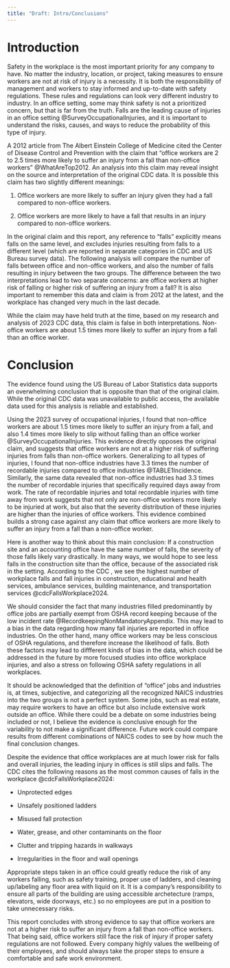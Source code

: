 ```yaml
---
title: "Draft: Intro/Conclusions"
---
```


# Introduction

Safety in the workplace is the most important priority for any company to have. No matter the industry, location, or project, taking measures to ensure workers are not at risk of injury is a necessity. It is both the responsibility of management and workers to stay informed and up-to-date with safety regulations. These rules and regulations can look very different industry to industry. In an office setting, some may think safety is not a prioritized concern, but that is far from the truth. Falls are the leading cause of injuries in an office setting @SurveyOccupationalInjuries, and it is important to understand the risks, causes, and ways to reduce the probability of this type of injury.

A 2012 article from The Albert Einstein College of Medicine cited the Center of Disease Control and Prevention with the claim that "office workers are 2 to 2.5 times more likely to suffer an injury from a fall than non-office workers" @WhatAreTop2012. An analysis into this claim may reveal insight on the source and interpretation of the original CDC data. It is possible this claim has two slightly different meanings:

1.  Office workers are more likely to suffer an injury given they had a fall compared to non-office workers.

2.  Office workers are more likely to have a fall that results in an injury compared to non-office workers.

In the original claim and this report, any reference to "falls" explicitly means falls on the same level, and excludes injuries resulting from falls to a different level (which are reported in separate categories in CDC and US Bureau survey data). The following analysis will compare the number of falls between office and non-office workers, and also the number of falls resulting in injury between the two groups. The difference between the two interpretations lead to two separate concerns: are office workers at higher risk of falling or higher risk of suffering an injury from a fall? It is also important to remember this data and claim is from 2012 at the latest, and the workplace has changed very much in the last decade.

While the claim may have held truth at the time, based on my research and analysis of 2023 CDC data, this claim is false in both interpretations. Non-office workers are about 1.5 times more likely to suffer an injury from a fall than an office worker.

# Conclusion

The evidence found using the US Bureau of Labor Statistics data supports an overwhelming conclusion that is opposite than that of the original claim. While the original CDC data was unavailable to public access, the available data used for this analysis is reliable and established.

Using the 2023 survey of occupational injuries, I found that non-office workers are about 1.5 times more likely to suffer an injury from a fall, and also 1.4 times more likely to slip without falling than an office worker @SurveyOccupationalInjuries. This evidence directly opposes the original claim, and suggests that office workers are not at a higher risk of suffering injuries from falls than non-office workers. Generalizing to all types of injuries, I found that non-office industries have 3.3 times the number of recordable injuries compared to office industries @TABLE1Incidence. Similarly, the same data revealed that non-office industries had 3.3 times the number of recordable injuries that specifically required days away from work. The rate of recordable injuries and total recordable injuries with time away from work suggests that not only are non-office workers more likely to be injuried at work, but also that the severity distribution of these injuries are higher than the injuries of office workers. This evidence combined builds a strong case against any claim that office workers are more likely to suffer an injury from a fall than a non-office worker.

Here is another way to think about this main conclusion: If a construction site and an accounting office have the same number of falls, the severity of those falls likely vary drastically. In many ways, we would hope to see less falls in the construction site than the office, because of the associated risk in the setting. According to the CDC , we see the highest number of workplace falls and fall injuries in construction, educational and health services, ambulance services, building maintenance, and transportation services @cdcFallsWorkplace2024.

We should consider the fact that many industries filled predominantly by office jobs are partially exempt from OSHA record keeping because of the low incident rate @RecordkeepingNonMandatoryAppendix. This may lead to a bias in the data regarding how many fall injuries are reported in office industries. On the other hand, many office workers may be less conscious of OSHA regulations, and therefore increase the likelihood of falls. Both these factors may lead to diffferent kinds of bias in the data, which could be addressed in the future by more focused studies into office workplace injuries, and also a stress on following OSHA safety regulations in all workplaces.

It should be acknowledged that the definition of "office" jobs and industries is, at times, subjective, and categorizing all the recognized NAICS industries into the two groups is not a perfect system. Some jobs, such as real estate, may require workers to have an office but also include extensive work outside an office. While there could be a debate on some industries being included or not, I believe the evidence is conclusive enough for the variability to not make a significant difference. Future work could compare results from different combinations of NAICS codes to see by how much the final conclusion changes.

Despite the evidence that office workplaces are at much lower risk for falls and overall injuries, the leading injury in offices is still slips and falls. The CDC cites the following reasons as the most common causes of falls in the workplace @cdcFallsWorkplace2024:

-   Unprotected edges

-   Unsafely positioned ladders

-   Misused fall protection

-   Water, grease, and other contaminants on the floor

-   Clutter and tripping hazards in walkways

-   Irregularities in the floor and wall openings

Appropriate steps taken in an office could greatly reduce the risk of any workers falling, such as safety training, proper use of ladders, and cleaning up/labeling any floor area with liquid on it. It is a company's responsibility to ensure all parts of the building are using accessible archetecture (ramps, elevators, wide doorways, etc.) so no employees are put in a position to take unnecessary risks.

This report concludes with strong evidence to say that office workers are not at a higher risk to suffer an injury from a fall than non-office workers. That being said, office workers still face the risk of injury if proper safety regulations are not followed. Every company highly values the wellbeing of their employees, and should always take the proper steps to ensure a comfortable and safe work environment.
